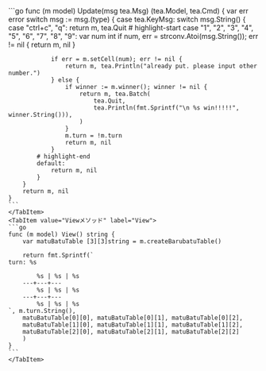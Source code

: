 
<Tabs>
    <TabItem value="Updateメソッド" label="Update" default>
    ```go
    func (m model) Update(msg tea.Msg) (tea.Model, tea.Cmd) {
        var err error
        switch msg := msg.(type) {
        case tea.KeyMsg:
            switch msg.String() {
            case "ctrl+c", "q":
                return m, tea.Quit
            # highlight-start
            case "1", "2", "3", "4", "5", "6", "7", "8", "9":
                var num int
                if num, err = strconv.Atoi(msg.String()); err != nil {
                    return m, nil
                }

                if err = m.setCell(num); err != nil {
                    return m, tea.Println("already put. please input other number.")
                } else {
                    if winner := m.winner(); winner != nil {
                        return m, tea.Batch(
                            tea.Quit,
                            tea.Println(fmt.Sprintf("\n %s win!!!!!", winner.String())),
                        )
                    }
                    m.turn = !m.turn
                    return m, nil
                }
            # highlight-end
            default:
                return m, nil
            }
        }
        return m, nil
    }
    ```
    </TabItem>
    <TabItem value="Viewメソッド" label="View">
    ```go
    func (m model) View() string {
        var matuBatuTable [3][3]string = m.createBarubatuTable()

        return fmt.Sprintf(`
    turn: %s

            %s | %s | %s
        ---+---+---
            %s | %s | %s
        ---+---+---
            %s | %s | %s
    `, m.turn.String(),
        matuBatuTable[0][0], matuBatuTable[0][1], matuBatuTable[0][2],
        matuBatuTable[1][0], matuBatuTable[1][1], matuBatuTable[1][2],
        matuBatuTable[2][0], matuBatuTable[2][1], matuBatuTable[2][2]
        )
    }
    ```
    </TabItem>
</Tabs>